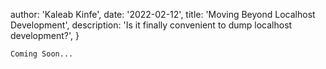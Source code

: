 
  author: 'Kaleab Kinfe',
  date: '2022-02-12',
  title: 'Moving Beyond Localhost Development',
  description:
    'Is it finally convenient to dump localhost development?',
}


    Coming Soon...